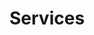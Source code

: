 
# Services

<Cards>
    <Card
        title="Factories"
        href="/services/factories"
        children=""
        icon=""/>
    <Card
        title="Seeders"
        href="/services/seeders"
        children=""
        icon=""/>
    <Card
        title="Testing"
        href="/services/testing"
        children=""
        icon=""/>
    <Card
        title="Validation"
        href="/services/validation"
        children=""
        icon=""/>
</Cards>
